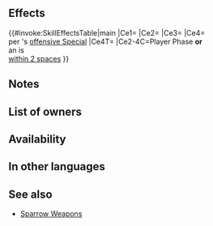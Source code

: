 {{Weapon Infobox
|tagid=SID_巳年の弓
|intID=4501
|userVersion1=Bow
|userVersion2=Arrow
|exclusive=0
|weaponType=Bow
|cost=200
|might=8
|range=2
|effectiveness=Flying
|effect=Effective against flying foes.<br><br>If unit initiates combat or is within 2 spaces of an ally, grants Atk/Spd/Def/Res+5 to unit, and deals damage = 10% of unit's Atk during combat (excluding area-of-effect Specials), and also, when unit's Special triggers, neutralizes foe's "reduces damage by X%" effects from foe's non-Special skills (excluding area-of-effect Specials).
|required=Steel Bow
|next=Snaking Bow+
|promotionRarity=5
|promotionTier=1
|properties=
}}
==Effects==
{{#invoke:SkillEffectsTable|main
|Ce1={{Eft|Effectiveness|{{Mt|Flying}}}}
|Ce2={{Eft|Temporary buffs|Atk/Spd/Def/Res|5}}
|Ce3={{Eft|Damage Boost|10% of {{Tgt|Unit}}'s Atk}}
|Ce4={{Eft|Neutralize Damage Reduction}}<br>per {{Tgt|Unit}}'s [[offensive Special]]
|Ce4T={{Tgt|Foe}}
|Ce2-4C=Player Phase '''or'''<br>an {{Tgt|Ally}} is<br>[[within 2 spaces]]
}}
==Notes==
{{Effective damage bonus|flying}}
{{IfUnitInitiates}}
{{Temporary buffs}}
{{AtkDamageBoost}}
{{DamageReductionNeutralization}}
==List of owners==
{{Skill Hero List}}
==Availability==
{{PassiveFocusList}}
{{PassiveDistributionList}}
{{PassiveCombatManualList}}
==In other languages==
{{OtherLanguages
|japanese=
|german=
|spanishEU=
|spanishLA=
|french=
|italian=
|chineseTW=
|portuguese=
}}
==See also==
{{See also skills|cond=Description LIKE '%neutralizes foe_s "reduces damage by X%" effects%' AND NOT SCategory='special' AND Exclusive='1' AND NAME NOT LIKE '%sparrow+'}}
* [[Skill families/Weapons#Sparrow|Sparrow Weapons]]
{{Weapons Navbox}}
